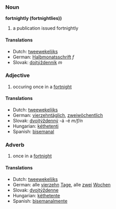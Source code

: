 === Noun ===
'''fortnightly (fortnightlies))'''
# a publication issued fortnightly
==== Translations ====
*Dutch: [[tweewekelijks]]
*German: [[Halbmonatsschrift]] ''f''
*Slovak: [[dojtýždenník]] ''m''
=== Adjective ===
# occuring once in a [[fortnight]]
==== Translations ====
*Dutch: [[tweewekelijks]]
*German: [[vierzehntäglich]], [[zweiwöchentlich]]
*Slovak: [[dvojtýždenný]] -á -é ''m/f/n''
*Hungarian: [[kéthetenti]]
*Spanish: [[bisemanal]]

=== Adverb ===
# once in a [[fortnight]]
==== Translations ====
*Dutch: [[tweewekelijks]]
*German: alle [[vierzehn]] [[Tage]], alle [[zwei]] [[Wochen]]
*Slovak: [[dvojtýždenne]]
*Hungarian: [[kéthetente]]
*Spanish: [[bisemanalmente]]